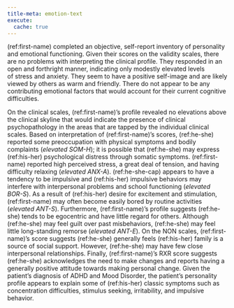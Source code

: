```yaml
---
title-meta: emotion-text
execute:
  cache: true
---
```


<!-- ### Emotional/Behavioral/Personality -->

(ref:first-name) completed an objective, self-report inventory of personality
and emotional functioning. Given their scores on the validity scales, there are no problems with interpreting the clinical profile. They responded in an open and forthright manner, indicating only modestly elevated levels of stress and anxiety. They seem to have a positive self-image and are likely viewed by others as warm and friendly. There do not appear to be any contributing emotional factors that would account for their current cognitive difficulties.

On the clinical scales, (ref:first-name)'s profile revealed no elevations above
the clinical skyline that would indicate the presence of clinical
psychopathology in the areas that are tapped by the individual clinical scales.
Based on interpretation of (ref:first-name)'s scores, (ref:he-she) reported some
preoccupation with physical symptoms and bodily complaints (_elevated SOM-H_);
it is possible that (ref:he-she) may express (ref:his-her) psychological
distress through somatic symptoms. (ref:first-name) reported high perceived
stress, a great deal of tension, and having difficulty relaxing (_elevated
ANX-A_). (ref:he-she-cap) appears to have a tendency to be impulsive and
(ref:his-her) impulsive behaviors may interfere with interpersonal problems and
school functioning (_elevated BOR-S_). As a result of (ref:his-her) desire for
excitement and stimulation, (ref:first-name) may often become easily bored by
routine activities (_elevated ANT-S_). Furthermore, (ref:first-name)'s profile
suggests (ref:he-she) tends to be egocentric and have little regard for others.
Although (ref:he-she) may feel guilt over past misbehaviors, (ref:he-she) may
feel little long-standing remorse (_elevated ANT-E_). On the NON scales,
(ref:first-name)'s score suggests (ref:he-she) generally feels (ref:his-her)
family is a source of social support. However, (ref:he-she) may have few close
interpersonal relationships. Finally, (ref:first-name)'s RXR score suggests
(ref:he-she) acknowledges the need to make changes and reports having a
generally positive attitude towards making personal change. Given the patient's
diagnosis of ADHD and Mood Disorder, the patient's personality profile appears
to explain some of (ref:his-her) classic symptoms such as concentration
difficulties, stimulus seeking, irritability, and impulsive behavior.
